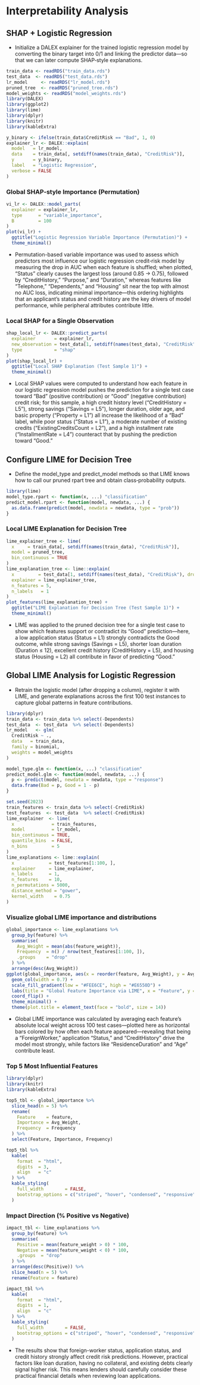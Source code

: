 # Interpretability Analysis

## SHAP + Logistic Regression
-   Initialize a DALEX explainer for the trained logistic regression model by converting the binary target into 0/1 and linking the predictor data—so that we can later compute SHAP‐style explanations.

```r
train_data <- readRDS("train_data.rds")
test_data  <- readRDS("test_data.rds")
lr_model     <- readRDS("lr_model.rds")
pruned_tree  <- readRDS("pruned_tree.rds")
model_weights <- readRDS("model_weights.rds")
library(DALEX)
library(ggplot2)  
library(lime)
library(dplyr)
library(knitr)
library(kableExtra)

y_binary <- ifelse(train_data$CreditRisk == "Bad", 1, 0)
explainer_lr <- DALEX::explain(
  model   = lr_model,
  data    = train_data[, setdiff(names(train_data), "CreditRisk")],
  y       = y_binary,
  label   = "Logistic Regression",
  verbose = FALSE
)
```

### Global SHAP‐style Importance (Permutation)

```r
vi_lr <- DALEX::model_parts(
  explainer = explainer_lr,
  type      = "variable_importance",
  B         = 100
)
plot(vi_lr) +
  ggtitle("Logistic Regression Variable Importance (Permutation)") +
  theme_minimal()
```
-    Permutation-based variable importance was used to assess which predictors most influence our logistic regression credit‐risk model by measuring the drop in AUC when each feature is shuffled; when plotted, “Status” clearly causes the largest loss (around 0.85 → 0.75), followed by “CreditHistory,” “Purpose,” and “Duration,” whereas features like “Telephone,” “Dependents,” and “Housing” sit near the top with almost no AUC loss, indicating minimal importance—this ordering highlights that an applicant’s status and credit history are the key drivers of model performance, while peripheral attributes contribute little.

### Local SHAP for a Single Observation

```r
shap_local_lr <- DALEX::predict_parts(
  explainer       = explainer_lr,
  new_observation = test_data[1, setdiff(names(test_data), "CreditRisk"), drop = FALSE],
  type            = "shap"
)
plot(shap_local_lr) +
  ggtitle("Local SHAP Explanation (Test Sample 1)") +
  theme_minimal()
```
-   Local SHAP values were computed to understand how each feature in our logistic regression model pushes the prediction for a single test case toward “Bad” (positive contribution) or “Good” (negative contribution) credit risk; for this sample, a high credit history level (“CreditHistory = L5”), strong savings (“Savings = L5”), longer duration, older age, and basic property (“Property = L1”) all increase the likelihood of a “Bad” label, while poor status (“Status = L1”), a moderate number of existing credits (“ExistingCreditsCount = L2”), and a high installment rate (“InstallmentRate = L4”) counteract that by pushing the prediction toward “Good.”

## Configure LIME for Decision Tree
-   Define the model_type and predict_model methods so that LIME knows how to call our pruned rpart tree and obtain class‐probability outputs.
```r
library(lime)
model_type.rpart <- function(x, ...) "classification"
predict_model.rpart <- function(model, newdata, ...) {
  as.data.frame(predict(model, newdata = newdata, type = "prob"))
}
```

### Local LIME Explanation for Decision Tree

```r
lime_explainer_tree <- lime(
  x     = train_data[, setdiff(names(train_data), "CreditRisk")],
  model = pruned_tree,
  bin_continuous = TRUE
)
lime_explanation_tree <- lime::explain(
  x         = test_data[1, setdiff(names(test_data), "CreditRisk"), drop = FALSE],
  explainer = lime_explainer_tree,
  n_features = 5,
  n_labels   = 1
)
plot_features(lime_explanation_tree) +
  ggtitle("LIME Explanation for Decision Tree (Test Sample 1)") +
  theme_minimal()
```
-   LIME was applied to the pruned decision tree for a single test case to show which features support or contradict its “Good” prediction—here, a low application status (Status = L1) strongly contradicts the Good outcome, while strong savings (Savings = L5), shorter loan duration (Duration ≤ 12), excellent credit history (CreditHistory = L5), and housing status (Housing = L2) all contribute in favor of predicting “Good.”

## Global LIME Analysis for Logistic Regression
-   Retrain the logistic model (after dropping a column), register it with LIME, and generate explanations across the first 100 test instances to capture global patterns in feature contributions.

```r
library(dplyr)
train_data <- train_data %>% select(-Dependents)
test_data  <- test_data  %>% select(-Dependents)
lr_model   <- glm(
  CreditRisk ~ .,
  data   = train_data,
  family = binomial,
  weights = model_weights
)

model_type.glm <- function(x, ...) "classification"
predict_model.glm <- function(model, newdata, ...) {
  p <- predict(model, newdata = newdata, type = "response")
  data.frame(Bad = p, Good = 1 - p)
}

set.seed(2023)
train_features <- train_data %>% select(-CreditRisk)
test_features  <- test_data  %>% select(-CreditRisk)
lime_explainer  <- lime(
  x              = train_features,
  model          = lr_model,
  bin_continuous = TRUE,
  quantile_bins  = FALSE,
  n_bins         = 5
)
lime_explanations <- lime::explain(
  x             = test_features[1:100, ],
  explainer     = lime_explainer,
  n_labels      = 1,
  n_features    = 10,
  n_permutations = 5000,
  distance_method = "gower",
  kernel_width    = 0.75
)
```

### Visualize global LIME importance and distributions

```r
global_importance <- lime_explanations %>%
  group_by(feature) %>%
  summarise(
    Avg_Weight = mean(abs(feature_weight)),
    Frequency  = n() / nrow(test_features[1:100, ]),
    .groups    = "drop"
  ) %>%
  arrange(desc(Avg_Weight))
ggplot(global_importance, aes(x = reorder(feature, Avg_Weight), y = Avg_Weight, fill = Frequency)) +
  geom_col(width = 0.7) +
  scale_fill_gradient(low = "#FEE6CE", high = "#E6550D") +
  labs(title = "Global Feature Importance via LIME", x = "Feature", y = "Avg |Weight|") +
  coord_flip() +
  theme_minimal() +
  theme(plot.title = element_text(face = "bold", size = 14))
```

-   Global LIME importance was calculated by averaging each feature’s absolute local weight across 100 test cases—plotted here as horizontal bars colored by how often each feature appeared—revealing that being a “ForeignWorker,” application “Status,” and “CreditHistory” drive the model most strongly, while factors like “ResidenceDuration” and “Age” contribute least.

### Top 5 Most Influential Features

```r
library(dplyr)
library(knitr)
library(kableExtra)

top5_tbl <- global_importance %>%
  slice_head(n = 5) %>%
  rename(
    Feature    = feature,
    Importance = Avg_Weight,
    Frequency  = Frequency
  ) %>%
  select(Feature, Importance, Frequency)

top5_tbl %>%
  kable(
    format  = "html",
    digits  = 3,
    align   = "c"
  ) %>%
  kable_styling(
    full_width        = FALSE,
    bootstrap_options = c("striped", "hover", "condensed", "responsive")
  )
```
### Impact Direction (% Positive vs Negative)
```r
impact_tbl <- lime_explanations %>%
  group_by(feature) %>%
  summarise(
    Positive = mean(feature_weight > 0) * 100,
    Negative = mean(feature_weight < 0) * 100,
    .groups  = "drop"
  ) %>%
  arrange(desc(Positive)) %>%
  slice_head(n = 5) %>%
  rename(Feature = feature)

impact_tbl %>%
  kable(
    format  = "html",
    digits  = 1,
    align   = "c"
  ) %>%
  kable_styling(
    full_width        = FALSE,
    bootstrap_options = c("striped", "hover", "condensed", "responsive")
  )

```

-   The results show that foreign-worker status, application status, and credit history strongly affect credit risk predictions. However, practical factors like loan duration, having no collateral, and existing debts clearly signal higher risk. This means lenders should carefully consider these practical financial details when reviewing loan applications.